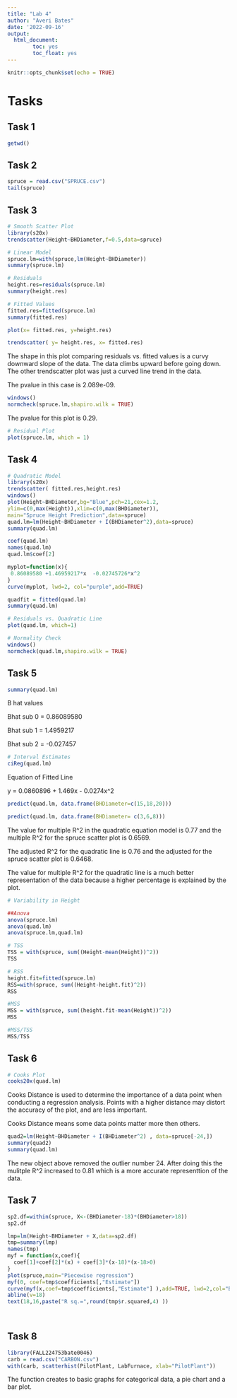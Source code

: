 ```yaml
---
title: "Lab 4"
author: "Averi Bates"
date: '2022-09-16'
output: 
  html_document: 
        toc: yes
        toc_float: yes
---
```


```r
knitr::opts_chunk$set(echo = TRUE)
```
# Tasks


## Task 1

```r
getwd()
```

## Task 2

```r
spruce = read.csv("SPRUCE.csv")
tail(spruce)
```
## Task 3


```r
# Smooth Scatter Plot
library(s20x)
trendscatter(Height~BHDiameter,f=0.5,data=spruce)

```


```r
# Linear Model 
spruce.lm=with(spruce,lm(Height~BHDiameter)) 
summary(spruce.lm)
```



```r
# Residuals 
height.res=residuals(spruce.lm)
summary(height.res)

```


 
```r
# Fitted Values
fitted.res=fitted(spruce.lm)
summary(fitted.res)
```
 
```r
plot(x= fitted.res, y=height.res)
```
 

```r
trendscatter( y= height.res, x= fitted.res)
```


 The shape in this plot comparing residuals vs. fitted values is a curvy downward slope of the data. The data climbs upward before going down. The other trendscatter plot was just a curved line trend in the data. 
 
 The pvalue in this case is 2.089e-09. 

```r
windows()
normcheck(spruce.lm,shapiro.wilk = TRUE)

```

The pvalue for this plot is 0.29.

```r
# Residual Plot 
plot(spruce.lm, which = 1)
```




## Task 4



```r
# Quadratic Model
library(s20x) 
trendscatter( fitted.res,height.res)
windows()
plot(Height~BHDiameter,bg="Blue",pch=21,cex=1.2,
ylim=c(0,max(Height)),xlim=c(0,max(BHDiameter)), 
main="Spruce Height Prediction",data=spruce)
quad.lm=lm(Height~BHDiameter + I(BHDiameter^2),data=spruce)
summary(quad.lm)

coef(quad.lm)
names(quad.lm)
quad.lm$coef[2]

myplot=function(x){
 0.86089580 +1.46959217*x  -0.02745726*x^2
}
curve(myplot, lwd=2, col="purple",add=TRUE) 

```

```r
quadfit = fitted(quad.lm)
summary(quad.lm)
```

```r
# Residuals vs. Quadratic Line
plot(quad.lm, which=1)
```



```r
# Normality Check
windows()
normcheck(quad.lm,shapiro.wilk = TRUE)
```





## Task 5


```r
summary(quad.lm)
```

B hat values 

Bhat sub 0 = 0.86089580

Bhat sub 1 = 1.4959217

Bhat sub 2 = -0.027457

 

```r
# Interval Estimates
ciReg(quad.lm)
```
Equation of Fitted Line

y = 0.0860896 + 1.469x - 0.0274x^2

```r
predict(quad.lm, data.frame(BHDiameter=c(15,18,20)))
```

```r
predict(quad.lm, data.frame(BHDiameter= c(3,6,8)))
```


The value for multiple R^2 in the quadratic equation model is 0.77 and the multiple R^2 for the spruce scatter plot is 0.6569. 

The adjusted R^2 for the quadratic line is 0.76 and the adjusted for the spruce scatter plot is 0.6468. 

The value for multiple R^2 for the quadratic line is a much better representation of the data because a higher percentage is explained by the plot. 




```r
# Variability in Height

##Anova
anova(spruce.lm)
anova(quad.lm)
anova(spruce.lm,quad.lm)
```



```r
# TSS 
TSS = with(spruce, sum((Height-mean(Height))^2))
TSS
```


```r
# RSS 
height.fit=fitted(spruce.lm)
RSS=with(spruce, sum((Height-height.fit)^2))
RSS
```

```r
#MSS
MSS = with(spruce, sum((height.fit-mean(Height))^2))
MSS
```

```r
#MSS/TSS
MSS/TSS
```


## Task 6

```r
# Cooks Plot 
cooks20x(quad.lm)
```

Cooks Distance is used to determine the importance of a data point when conducting a regression analysis. Points with a higher distance may distort the accuracy of the plot, and are less important.   

Cooks Distance means some data points matter more then others. 
```r
quad2=lm(Height~BHDiameter + I(BHDiameter^2) , data=spruce[-24,])
summary(quad2)
summary(quad.lm)
```
The new object above removed the outlier number 24. After doing this the mulitple R^2 increased to 0.81 which is a more accurate representtion of the data.

## Task 7

   \begin{eqnarray}

\beta_0 +\beta_1 x_k &=& \beta_0\ - \beta_2x_k + (\beta_1+\beta_2)x_k\\ 
y&=& \beta_0 -\beta_2x_k + (\beta_1 +\beta_2)x\\
y&=& \beta_0 + \beta_1 x +\beta_1 + \beta_2(x-x_k)I(x>x_k)
\end{eqnarray} 


```r
sp2.df=within(spruce, X<-(BHDiameter-18)*(BHDiameter>18)) 
sp2.df

lmp=lm(Height~BHDiameter + X,data=sp2.df)
tmp=summary(lmp)
names(tmp)
myf = function(x,coef){
  coef[1]+coef[2]*(x) + coef[3]*(x-18)*(x-18>0)
}
plot(spruce,main="Piecewise regression")
myf(0, coef=tmp$coefficients[,"Estimate"])
curve(myf(x,coef=tmp$coefficients[,"Estimate"] ),add=TRUE, lwd=2,col="Blue")
abline(v=18)
text(18,16,paste("R sq.=",round(tmp$r.squared,4) ))

 
```



## Task 8

```r
library(FALL224753bate0046)
carb = read.csv("CARBON.csv")
with(carb, scatterhist(PilotPlant, LabFurnace, xlab="PilotPlant"))

```

The function creates to basic graphs for categorical data, a pie chart and a bar plot. 






